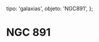 
  tipo: 'galaxias',
  objeto: 'NGC891',
};

# NGC 891

<Imagen
  src="registro/ngc-891_20121200_ngc891pa.jpg"
  fecha="20121200"
/>